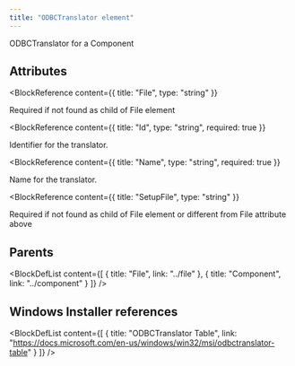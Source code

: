 ```yaml
---
title: "ODBCTranslator element"
---
```



ODBCTranslator for a Component


## Attributes

<BlockWrapper>

  <BlockReference
    content={{
      title: "File",
      type: "string"
    }}
  >
  Required if not found as child of File element
  </BlockReference>

  <BlockReference
    content={{
      title: "Id",
      type: "string",
      required: true
    }}
  >
  Identifier for the translator.
  </BlockReference>

  <BlockReference
    content={{
      title: "Name",
      type: "string",
      required: true
    }}
  >
  Name for the translator.
  </BlockReference>

  <BlockReference
    content={{
      title: "SetupFile",
      type: "string"
    }}
  >
  Required if not found as child of File element or different from File attribute above
  </BlockReference>

</BlockWrapper>


## Parents

<BlockDefList content={[
    {
      title: "File",
      link: "../file"
    },
    {
      title: "Component",
      link: "../component"
    }
  ]}
/>

## Windows Installer references

<BlockDefList content={[
    {
      title: "ODBCTranslator Table",
      link: "https://docs.microsoft.com/en-us/windows/win32/msi/odbctranslator-table"
    }
  ]}
/>
